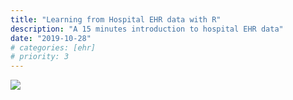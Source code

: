 ```yaml
---
title: "Learning from Hospital EHR data with R"
description: "A 15 minutes introduction to hospital EHR data"
date: "2019-10-28"
# categories: [ehr]
# priority: 3
---
```


![](image.jpg)
